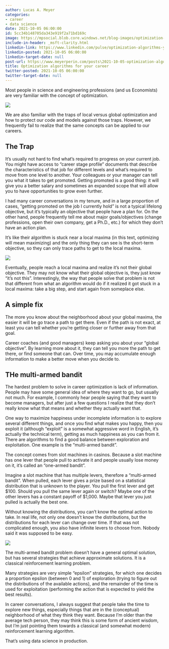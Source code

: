 ```yaml
---
author: Lucas A. Meyer
categories:
- career
- data science
date: 2021-10-05 06:00:00
id: 5cc34b148705da343e919f2a71bd169c
image: https://mpsocial.blob.core.windows.net/blog-images/optimization-career.png
include-in-header: _msft-clarity.html
linkedin-link: https://www.linkedin.com/pulse/optimization-algorithms-your-career-lucas-a-meyer/
linkedin-posted: 2021-10-05 06:00:00
linkedin-target-date: null
post-url: https://www.meyerperin.com/posts\2021-10-05-optimization-algorithms-for-your-career.html
title: Optimization algorithms for your career
twitter-posted: 2021-10-05 06:00:00
twitter-target-date: null
---
```


Most people in science and engineering professions (and us Economists) are very familiar with the concept of optimization. 

![](https://mpsocial.blob.core.windows.net/blog-images/optimization-career.png)

We are also familiar with the traps of local versus global optimization and how to protect our code and models against those traps. However, we frequently fail to realize that the same concepts can be applied to our careers.

## The Trap

It's usually not hard to find what's required to progress on your current job. You might have access to "career stage profile" documents that describe the characteristics of that job for different levels and what's required to move from one level to another. Your colleagues or your manager can tell you what it takes to get promoted. Getting promoted is a good thing: it will give you a better salary and sometimes an expanded scope that will allow you to have opportunities to grow even further.

I had many career conversations in my tenure, and in a large proportion of cases, "getting promoted on the job I currently hold" is not a typical lifelong objective, but it's typically an objective that people have a plan for. On the other hand, people frequently tell me about major goals/objectives (change professions, open their own company, get a Ph.D., etc.) for which they don't have an action plan.

It's like their algorithm is stuck near a local maxima (in this text, optimizing will mean maximizing) and the only thing they can see is the short-term objective, so they can only trace paths to get to the local maxima.

![](https://mpsocial.blob.core.windows.net/blog-images/local-minima.jpg)

Eventually, people reach a local maxima and realize it's not their global objective. They may not know what their global objective is, they just know "it's not this". Interestingly, the way that people solve that problem is not that different from what an algorithm would do if it realized it got stuck in a local maxima: take a big step, and start again from someplace else.

## A simple fix

The more you know about the neighborhood about your global maxima, the easier it will be go trace a path to get there. Even if the path is not exact, at least you can tell whether you're getting closer or further away from that goal.

Career coaches (and good managers) keep asking you about your "global objective". By learning more about it, they can tell you more the path to get there, or find someone that can. Over time, you may accumulate enough information to make a better move when you decide to.

## THe multi-armed bandit

The hardest problem to solve in career optimization is lack of information. People may have some general idea of where they want to go, but usually not much. For example, I commonly hear people saying that they want to become managers, but after just a few questions I realize that they don't really know what that means and whether they actually want that.

One way to maximize happiness under incomplete information is to explore several different things, and once you find what makes you happy, then you exploit it (although "exploit" is a somewhat aggressive word in English, it's actually the technical term), getting as much happiness as you can from it. There are algorithms to find a good balance between exploration and exploitation. One example is the "multi-armed bandit".

The concept comes from slot machines in casinos. Because a slot machine has one lever that people pull to activate it and people usually lose money on it, it's called an "one-armed bandit".

Imagine a slot machine that has multiple levers, therefore a "multi-armed bandit". When pulled, each lever gives a prize based on a statistical distribution that is unknown to the player. You pull the first lever and get $100. Should you pull the same lever again or switch? Maybe one of the other levers has a constant payoff of $1,000. Maybe that lever you just pulled is actually the best one.

Without knowing the distributions, you can't know the optimal action to take. In real life, not only one doesn't know the distributions, but the distributions for each lever can change over time. If that was not complicated enough, you also have infinite levers to choose from. Nobody said it was supposed to be easy.

![](https://mpsocial.blob.core.windows.net/blog-images/multi-armed-bandit.jpg)

The multi-armed bandit problem doesn't have a general optimal solution, but has several strategies that achieve approximate solutions. It is a classical reinforcement learning problem.

Many strategies are very simple "epsilon" strategies, for which one decides a proportion epsilon (between 0 and 1) of exploration (trying to figure out the distributions of the available actions), and the remainder of the time is used for exploitation (performing the action that is expected to yield the best results).

In career conversations, I always suggest that people take the time to explore new things, especially things that are in the (conceptual) neighborhood of what they think they want. Because I'm older than the average tech person, they may think this is some form of ancient wisdom, but I'm just pointing them towards a classical (and somewhat modern) reinforcement learning algorithm.

That's using data science in production.

